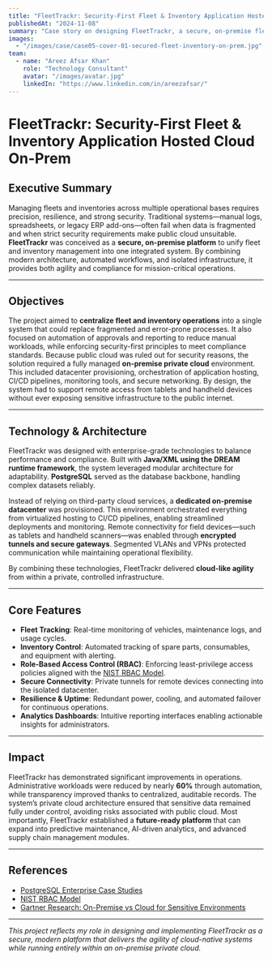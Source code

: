 ```yaml
---
title: "FleetTrackr: Security-First Fleet & Inventory Application Hosted Cloud On-Prem"
publishedAt: "2024-11-08"
summary: "Case story on designing FleetTrackr, a secure, on-premise fleet and inventory management platform with private cloud orchestration."
images:
  - "/images/case/case05-cover-01-secured-fleet-inventory-on-prem.jpg"
team:
  - name: "Areez Afsar Khan"
    role: "Technology Consultant"
    avatar: "/images/avatar.jpg"
    linkedIn: "https://www.linkedin.com/in/areezafsar/"
---
```


# FleetTrackr: Security-First Fleet & Inventory Application Hosted Cloud On-Prem

## Executive Summary

Managing fleets and inventories across multiple operational bases requires precision, resilience, and strong security. Traditional systems—manual logs, spreadsheets, or legacy ERP add-ons—often fail when data is fragmented and when strict security requirements make public cloud unsuitable. **FleetTrackr** was conceived as a **secure, on-premise platform** to unify fleet and inventory management into one integrated system. By combining modern architecture, automated workflows, and isolated infrastructure, it provides both agility and compliance for mission-critical operations.

---

## Objectives

The project aimed to **centralize fleet and inventory operations** into a single system that could replace fragmented and error-prone processes. It also focused on automation of approvals and reporting to reduce manual workloads, while enforcing security-first principles to meet compliance standards. Because public cloud was ruled out for security reasons, the solution required a fully managed **on-premise private cloud** environment. This included datacenter provisioning, orchestration of application hosting, CI/CD pipelines, monitoring tools, and secure networking. By design, the system had to support remote access from tablets and handheld devices without ever exposing sensitive infrastructure to the public internet.

---

## Technology & Architecture

FleetTrackr was designed with enterprise-grade technologies to balance performance and compliance. Built with **Java/XML using the DREAM runtime framework**, the system leveraged modular architecture for adaptability. **PostgreSQL** served as the database backbone, handling complex datasets reliably.

Instead of relying on third-party cloud services, a **dedicated on-premise datacenter** was provisioned. This environment orchestrated everything from virtualized hosting to CI/CD pipelines, enabling streamlined deployments and monitoring. Remote connectivity for field devices—such as tablets and handheld scanners—was enabled through **encrypted tunnels and secure gateways**. Segmented VLANs and VPNs protected communication while maintaining operational flexibility.

By combining these technologies, FleetTrackr delivered **cloud-like agility** from within a private, controlled infrastructure.

---

## Core Features

- **Fleet Tracking**: Real-time monitoring of vehicles, maintenance logs, and usage cycles.
- **Inventory Control**: Automated tracking of spare parts, consumables, and equipment with alerting.
- **Role-Based Access Control (RBAC)**: Enforcing least-privilege access policies aligned with the [NIST RBAC Model](https://csrc.nist.gov/projects/role-based-access-control).
- **Secure Connectivity**: Private tunnels for remote devices connecting into the isolated datacenter.
- **Resilience & Uptime**: Redundant power, cooling, and automated failover for continuous operations.
- **Analytics Dashboards**: Intuitive reporting interfaces enabling actionable insights for administrators.

---

## Impact

FleetTrackr has demonstrated significant improvements in operations. Administrative workloads were reduced by nearly **60%** through automation, while transparency improved thanks to centralized, auditable records. The system’s private cloud architecture ensured that sensitive data remained fully under control, avoiding risks associated with public cloud. Most importantly, FleetTrackr established a **future-ready platform** that can expand into predictive maintenance, AI-driven analytics, and advanced supply chain management modules.

---

## References

- [PostgreSQL Enterprise Case Studies](https://www.postgresql.org/about/casestudies/)
- [NIST RBAC Model](https://csrc.nist.gov/projects/role-based-access-control)
- [Gartner Research: On-Premise vs Cloud for Sensitive Environments](https://www.gartner.com/en)

---

*This project reflects my role in designing and implementing FleetTrackr as a secure, modern platform that delivers the agility of cloud-native systems while running entirely within an on-premise private cloud.*
